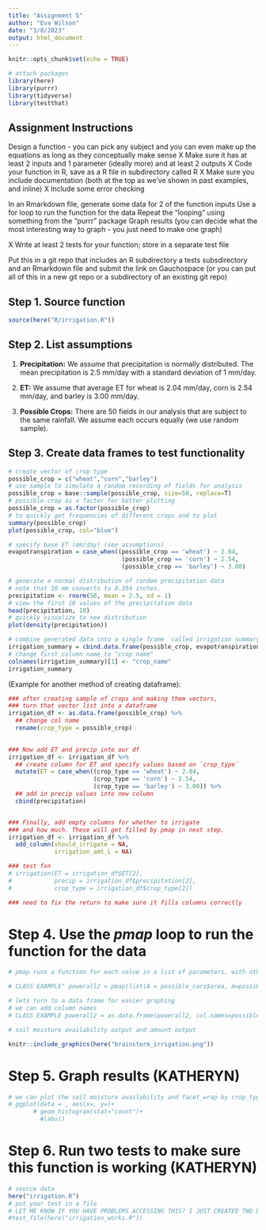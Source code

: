 ```yaml
---
title: "Assignment 5"
author: "Eva Wilson"
date: "3/8/2023"
output: html_document
---
```


```r
knitr::opts_chunk$set(echo = TRUE)

# attach packages 
library(here)
library(purrr)
library(tidyverse)
library(testthat)
```

## Assignment Instructions 

Design a function - you can pick any subject and you can even make up the equations as long as they conceptually make sense
  X Make sure it has at least 2 inputs and 1 parameter (ideally more) and at least 2 outputs
  X Code your function in R, save as a R file in subdirectory called R
  X Make sure you include documentation (both at the top as we’ve shown in past examples, and inline)
  X Include some error checking

In an Rmarkdown file, generate some data for 2 of the function inputs
  Use a for loop to run the function for the data
  Repeat the “looping” using something from the “purrr” package
  Graph results (you can decide what the most interesting way to graph - you just need to make one graph)

X Write at least 2 tests for your function; store in a separate test file

Put this in a git repo that includes an R subdirectory a tests subsdirectory and an Rmarkdown file and submit the link on Gauchospace (or you can put all of this in a new git repo or a subdirectory of an existing git repo)

## Step 1. Source function 
```r
source(here("R/irrigation.R"))
```

## Step 2. List assumptions 

1. **Precipitation:** We assume that precipitation is normally distributed. The mean precipitation is 2.5 mm/day with a standard deviation of 1 mm/day. 

2. **ET:** We assume that average ET for wheat is 2.04 mm/day, corn is 2.54 mm/day, and barley is 3.00 mm/day. 

3. **Possible Crops:** There are 50 fields in our analysis that are subject to the same rainfall. We assume each occurs equally (we use random sample).

## Step 3. Create data frames to test functionality
```r
# create vector of crop type
possible_crop = c("wheat","corn","barley")
# use sample to simulate a random recording of fields for analysis
possible_crop = base::sample(possible_crop, size=50, replace=T)
# possible.crop as a factor for better plotting
possible_crop = as.factor(possible_crop)
# to quickly get frequencies of different crops and to plot 
summary(possible_crop)
plot(possible_crop, col="blue")

# specify base ET (mm/day) (see assumptions)
evapotranspiration = case_when((possible_crop == 'wheat') ~ 2.04,
                                (possible_crop == 'corn') ~ 2.54,
                                (possible_crop == 'barley') ~ 3.00)

# generate a normal distribution of random precipitation data
# note that 10 mm converts to 0.394 inches.  
precipitation <- rnorm(50, mean = 2.5, sd = 1)
# view the first 10 values of the precipitation data
head(precipitation, 10)
# quickly visualize to see distribution
plot(density(precipitation))

# combine generated data into a single frame  called irrigation summary 
irrigation_summary = cbind.data.frame(possible_crop, evapotranspiration, precipitation)
# change first column name to "crop name"
colnames(irrigation_summary)[1] <- "crop_name"
irrigation_summary
```

(Example for another method of creating dataframe):
```r
### after creating sample of crops and making them vectors,
### turn that vector list into a dataframe
irrigation_df <- as.data.frame(possible_crop) %>%
  ## change col name
  rename(crop_type = possible_crop)
  

### Now add ET and precip into our df
irrigation_df <- irrigation_df %>% 
  ## create column for ET and specify values based on `crop_type`
  mutate(ET = case_when((crop_type == 'wheat') ~ 2.04,
                        (crop_type == 'corn') ~ 2.54,
                        (crop_type == 'barley') ~ 3.00)) %>% 
  ## add in precip values into new column
  cbind(precipitation)


### Finally, add empty columns for whether to irrigate
### and how much. These will get filled by pmap in next step.
irrigation_df <- irrigation_df %>% 
  add_column(should_irrigate = NA,
             irrigation_amt_L = NA)
```


```r
### test fxn
# irrigation(ET = irrigation_df$ET[2],
#            precip = irrigation_df$precipitation[2],
#            crop_type = irrigation_df$crop_type[2])

### need to fix the return to make sure it fills columns correctly
```


# Step 4. Use the *pmap* loop to run the function for the data 
```r
# pmap runs a function for each value in a list of parameters, with other parameters set for each iteration

# CLASS EXAMPLE" powerall2 = pmap(list(A = possible_cars$area, m=possible_cars$mass), autopower, V=speeds)

# lets turn to a data frame for easier graphing
# we can add column names
# CLASS EXAMPLE powerall2 = as.data.frame(powerall2, col.names=possible_cars$name)

# soil moisture availability output and amount output

knitr::include_graphics(here("brainstorm_irrigation.png"))
```

# Step 5. Graph results (KATHERYN)
```r
# we can plot the soil moisture availability and facet_wrap by crop_type 
# ggplot(data = , aes(x=, y=)+
       # geom_histogram(stat="count")+
         #labs()
```

# Step 6. Run two tests to make sure this function is working (KATHERYN)
```r
# source data
here("irrigation.R")
# put your test in a file
# LET ME KNOW IF YOU HAVE PROBLEMS ACCESSING THIS? I JUST CREATED TWO BASIC FUNCTION TESTS USING EXPECT_EQUAL
#test_file(here("irrigation_works.R"))
```
